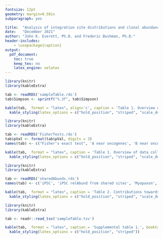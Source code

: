 ```yaml
---
fontsize: 12pt
geometry: margin=0.50in
subparagraph: yes

title:  "Analysis of integration site distributions and clonal abundances for lentiviral vector-based correction of cystinosis"
date:   "December 2021"
author: "John K. Everett, Ph.D. and Frederic Bushman, Ph.D."
header-includes:
    - \usepackage{caption}
output:
  pdf_document:
    toc: true
    keep_tex: no
    latex_engine: xelatex
---
```

\captionsetup[table]{labelformat=empty}

```r
library(knitr)
library(kableExtra)

tab <- readRDS('sampleTable.rds')
tab$Simpson <- sprintf("%.3f", tab$Simpson)

kable(tab,  format = "latex", align='c', caption = 'Table 1. Overview of data collection.', booktabs = T, linesep = '', digits = c(0,0,0,0,0,0,0,3,3)) %>%
  kable_styling(latex_options = c("hold_position", "striped", "scale_down"))
```

\vspace{5cm}



```r
library(knitr)
library(kableExtra)

tab <- readRDS('FisherTests.rds')
tab$pVal <- format(tab$pVal, digits = 3)
names(tab) <- c("Fisher's exact test", 'A near oncogenes', 'B near oncogenes', 'p-value')

kable(tab,  format = "latex", caption = 'Table 1. Overview of data collection.', booktabs = T, linesep = '', align = c('l', 'c', 'c', 'c')) %>%
  kable_styling(latex_options = c("hold_position", "striped", "scale_down"))
```




```r
library(knitr)
library(kableExtra)

tab <- readRDS('sharedAbunds.rds')
names(tab) <- c('iPSC', 'iPSC relAbund from shared sites', 'Myopaxon', 'Myopaxon relAbund from shared sites')

kable(tab,  format = "latex", caption = 'Table 2. Contributions towards clonal abundance from shared sites.', booktabs = T, linesep = '', align = 'c') %>%
  kable_styling(latex_options = c("hold_position", "striped", "scale_down"))
```


```r
library(knitr)
library(kableExtra)

tab <- readr::read_tsv('sampleTable.tsv')

kable(tab,  format = "latex", caption = 'Supplemental table 1.', booktabs = T, linesep = '', align = 'c') %>%
  kable_styling(latex_options = c("hold_position", "striped"))
```








